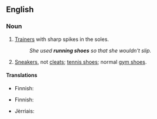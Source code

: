 ==English==

===Noun===
{{en-plural noun|head=[[running]] [[shoes]]}}

# {{British}} [[trainer|Trainers]] with sharp spikes in the soles.
#:''She used '''running shoes''' so that she wouldn't slip.''
# {{North America}} [[sneakers|Sneakers]], not [[cleats]]; [[tennis shoes]]; normal [[gym shoes]].

====Translations====
{{trans-top|spiked trainers}}
* Finnish: {{t|fi|piikkarit|p}}
{{trans-mid}}
{{trans-bottom}}

{{trans-top|sneakers}}
* Finnish: {{t-|fi|lenkkitossut|p}}
{{trans-mid}}
* Jèrriais: {{tø|roa-jer|traîneurs|m|p}}
{{trans-bottom}}